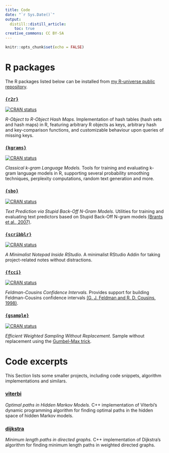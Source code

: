 ```yaml
---
title: Code
date: "`r Sys.Date()`"
output:
  distill::distill_article:
    toc: true
creative_commons: CC BY-SA
---
```


```r
knitr::opts_chunk$set(echo = FALSE)
```

# R packages

The R packages listed below can be installed from [my R-universe public repository](https://vgherard.r-universe.dev/).

### **[`{r2r}`](https://vgherard.github.io/r2r/)**
[![CRAN status](https://www.r-pkg.org/badges/version/r2r)](https://CRAN.R-project.org/package=r2r)

*R-Object to R-Object Hash Maps.*
Implementation of hash tables (hash sets and hash maps) in R, featuring arbitrary R objects as keys, arbitrary hash and key-comparison functions, and customizable behaviour upon queries of missing keys. 



### **[`{kgrams}`](https://vgherard.github.io/kgrams/)**
[![CRAN status](https://www.r-pkg.org/badges/version/kgrams)](https://CRAN.R-project.org/package=kgrams)

*Classical k-gram Language Models.* 
Tools for training and evaluating k-gram language models in R, supporting several probability smoothing techniques, perplexity computations, random text generation and more.

### **[`{sbo}`](https://vgherard.github.io/sbo/)**
[![CRAN status](https://www.r-pkg.org/badges/version/sbo)](https://CRAN.R-project.org/package=sbo)

*Text Prediction via Stupid Back-Off N-Gram Models.*
Utilities for training and evaluating text predictors based on Stupid Back-Off N-gram models [(Brants et al., 2007)](<https://www.aclweb.org/anthology/D07-1090/>).

### **[`{scribblr}`]()**
[![CRAN status](https://www.r-pkg.org/badges/version/scribblr)](https://CRAN.R-project.org/package=scribblr)

*A Minimalist Notepad Inside RStudio.*
A minimalist RStudio Addin for taking project-related notes without distractions.

### **[`{fcci}`](https://vgherard.github.io/fcci/)** 
[![CRAN status](https://www.r-pkg.org/badges/version/fcci)](https://CRAN.R-project.org/package=fcci)

*Feldman-Cousins Confidence Intervals.*
Provides support for building Feldman-Cousins confidence intervals [(G. J. Feldman and R. D. Cousins, 1998)](<doi:10.1103/PhysRevD.57.3873>).

### **[`{gsample}`](https://github.com/vgherard/gsample/)**
[![CRAN status](https://www.r-pkg.org/badges/version/gsample)](https://CRAN.R-project.org/package=gsample)

*Efficient Weighted Sampling Without Replacement.* Sample without replacement using the [Gumbel-Max trick](https://arxiv.org/pdf/1903.06059.pdf).


# Code excerpts

This Section lists some smaller projects, including code snippets, algorithm implementations and similars.

### **[viterbi](https://github.com/vgherard/viterbi)**

*Optimal paths in Hidden Markov Models.* C++ implementation of Viterbi's dynamic programming algorithm for finding optimal paths in the hidden space of hidden Markov models.

### **[dijkstra](https://github.com/vgherard/dijkstra)**

*Minimum length paths in directed graphs.* C++ implementation of Dijkstra's algorithm for finding minimum length paths in weighted directed graphs.


